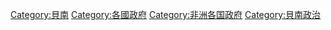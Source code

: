 [[Category:貝南|Category:貝南]]
[[Category:各國政府|Category:各國政府]]
[[Category:非洲各国政府|Category:非洲各国政府]]
[[Category:貝南政治|Category:貝南政治]]